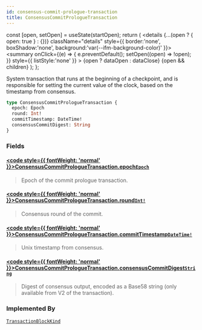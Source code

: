 ```yaml
---
id: consensus-commit-prologue-transaction
title: ConsensusCommitPrologueTransaction
---
```









  const [open, setOpen] = useState(startOpen);
  return (
    <details {...(open ? { open: true } : {})} className="details" style={{ border:'none', boxShadow:'none', background:'var(--ifm-background-color)' }}>
      <summary
        onClick={(e) => {
          e.preventDefault();
          setOpen((open) => !open);
        }}
        style={{ listStyle:'none' }}
      >
      {open ? dataOpen : dataClose}
      </summary>
      {open && children}
    </details>
  );
};








System transaction that runs at the beginning of a checkpoint, and is responsible for setting
the current value of the clock, based on the timestamp from consensus.


```graphql
type ConsensusCommitPrologueTransaction {
  epoch: Epoch
  round: Int!
  commitTimestamp: DateTime!
  consensusCommitDigest: String
}
```




### Fields

#### [<code style={{ fontWeight: 'normal' }}>ConsensusCommitPrologueTransaction.<b>epoch</b></code>](#)<Bullet />[`Epoch`](/references/iota-api/iota-graphql/reference/types/objects/epoch) <Badge class="badge badge--secondary" text="object"/> 
> 
> 
> Epoch of the commit prologue transaction.
> 

#### [<code style={{ fontWeight: 'normal' }}>ConsensusCommitPrologueTransaction.<b>round</b></code>](#)<Bullet />[`Int!`](/references/iota-api/iota-graphql/reference/types/scalars/int) <Badge class="badge badge--secondary" text="non-null"/> <Badge class="badge badge--secondary" text="scalar"/> 
> 
> 
> Consensus round of the commit.
> 

#### [<code style={{ fontWeight: 'normal' }}>ConsensusCommitPrologueTransaction.<b>commitTimestamp</b></code>](#)<Bullet />[`DateTime!`](/references/iota-api/iota-graphql/reference/types/scalars/date-time) <Badge class="badge badge--secondary" text="non-null"/> <Badge class="badge badge--secondary" text="scalar"/> 
> 
> 
> Unix timestamp from consensus.
> 

#### [<code style={{ fontWeight: 'normal' }}>ConsensusCommitPrologueTransaction.<b>consensusCommitDigest</b></code>](#)<Bullet />[`String`](/references/iota-api/iota-graphql/reference/types/scalars/string) <Badge class="badge badge--secondary" text="scalar"/> 
> 
> 
> Digest of consensus output, encoded as a Base58 string (only available from V2 of the
> transaction).
> 





### Implemented By

[`TransactionBlockKind`](/references/iota-api/iota-graphql/reference/types/unions/transaction-block-kind)  <Badge class="badge badge--secondary" text="union"/>

